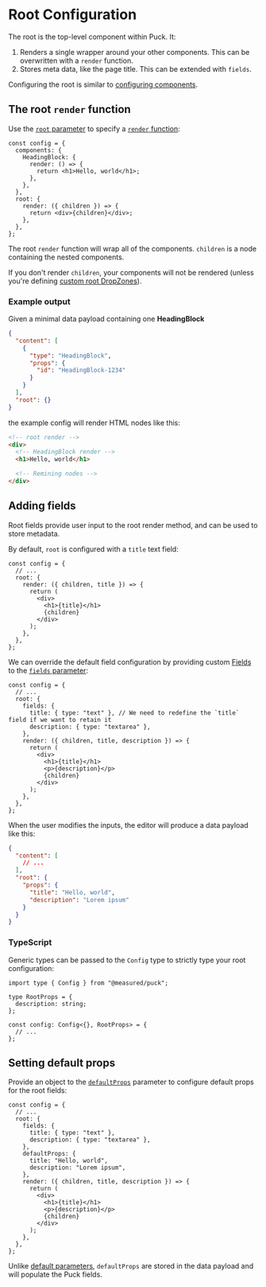# Root Configuration

The root is the top-level component within Puck. It:

1. Renders a single wrapper around your other components. This can be overwritten with a `render` function.
2. Stores meta data, like the page title. This can be extended with `fields`.

Configuring the root is similar to [configuring components](component-configuration).

## The root `render` function

Use the [`root` parameter](/docs/api-reference/configuration/config#root) to specify a [`render` function](/docs/api-reference/configuration/component-config#renderprops):

```tsx showLineNumbers copy {10-12}
const config = {
  components: {
    HeadingBlock: {
      render: () => {
        return <h1>Hello, world</h1>;
      },
    },
  },
  root: {
    render: ({ children }) => {
      return <div>{children}</div>;
    },
  },
};
```

The root `render` function will wrap all of the components. `children` is a node containing the nested components.

If you don't render `children`, your components will not be rendered (unless you're defining [custom root DropZones](#)).

### Example output

Given a minimal data payload containing one **HeadingBlock**

```json copy
{
  "content": [
    {
      "type": "HeadingBlock",
      "props": {
        "id": "HeadingBlock-1234"
      }
    }
  ],
  "root": {}
}
```

the example config will render HTML nodes like this:

```html
<!-- root render -->
<div>
  <!-- HeadingBlock render -->
  <h1>Hello, world</h1>

  <!-- Remining nodes -->
</div>
```

## Adding fields

Root fields provide user input to the root render method, and can be used to store metadata.

By default, `root` is configured with a `title` text field:

```tsx showLineNumbers copy /title/
const config = {
  // ...
  root: {
    render: ({ children, title }) => {
      return (
        <div>
          <h1>{title}</h1>
          {children}
        </div>
      );
    },
  },
};
```

We can override the default field configuration by providing custom [Fields](/docs/api-reference/fields) to the [`fields` parameter](/docs/api-reference/configuration/component-config#fields):

```tsx showLineNumbers copy {4-7} /description/2,3
const config = {
  // ...
  root: {
    fields: {
      title: { type: "text" }, // We need to redefine the `title` field if we want to retain it
      description: { type: "textarea" },
    },
    render: ({ children, title, description }) => {
      return (
        <div>
          <h1>{title}</h1>
          <p>{description}</p>
          {children}
        </div>
      );
    },
  },
};
```

When the user modifies the inputs, the editor will produce a data payload like this:

```json copy {6-9}
{
  "content": [
    // ...
  ],
  "root": {
    "props": {
      "title": "Hello, world",
      "description": "Lorem ipsum"
    }
  }
}
```

### TypeScript

Generic types can be passed to the `Config` type to strictly type your root configuration:

```tsx copy {1,3-5} /RootProps/2
import type { Config } from "@measured/puck";

type RootProps = {
  description: string;
};

const config: Config<{}, RootProps> = {
  // ...
};
```

## Setting default props

Provide an object to the [`defaultProps`](/docs/api-reference/configuration/component-config#fields) parameter to configure default props for the root fields:

```tsx showLineNumbers copy {8-11}
const config = {
  // ...
  root: {
    fields: {
      title: { type: "text" },
      description: { type: "textarea" },
    },
    defaultProps: {
      title: "Hello, world",
      description: "Lorem ipsum",
    },
    render: ({ children, title, description }) => {
      return (
        <div>
          <h1>{title}</h1>
          <p>{description}</p>
          {children}
        </div>
      );
    },
  },
};
```

Unlike [default parameters](https://developer.mozilla.org/en-US/docs/Web/JavaScript/Reference/Functions/Default_parameters), `defaultProps` are stored in the data payload and will populate the Puck fields.
